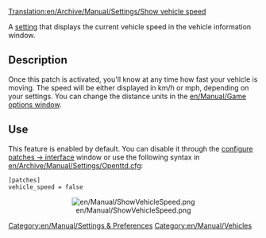 [[Translation:en/Archive/Manual/Settings/Show vehicle speed]]


[[Category:en/Manual/Settings & Preferences]]
[[Category:en/Manual/Vehicles]]

A [[en/Archive/Manual/Settings/Advanced Settings|setting]] that displays the current vehicle speed in the vehicle information window.

== Description ==
Once this patch is activated, you'll know at any time how fast your vehicle is moving. The speed will be either displayed in km/h or mph, depending on your settings. You can change the distance units in the [[en/Manual/Game options window]].

== Use ==
This feature is enabled by default. You can disable it through the [[en/Archive/Manual/Settings/Advanced Settings/Interface#show-vehicle-speed-in-status-bar|configure patches -> interface]] window or use the following syntax in [[en/Archive/Manual/Settings/Openttd.cfg]]:

<pre>
[patches]
vehicle_speed = false
</pre>
<center>[[File:en/Manual/ShowVehicleSpeed.png]]</center>